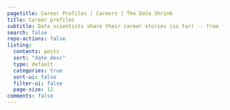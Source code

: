 ```yaml
---
pagetitle: Career Profiles | Careers | The Data Shrink
title: Career profiles
subtitle: Data scientists share their career stories (so far) -- from first jobs to current challenges to future goals
search: false
repo-actions: false
listing:
  contents: posts
  sort: "date desc"
  type: default
  categories: true
  sort-ui: false
  filter-ui: false
  page-size: 12
comments: false
---
```



